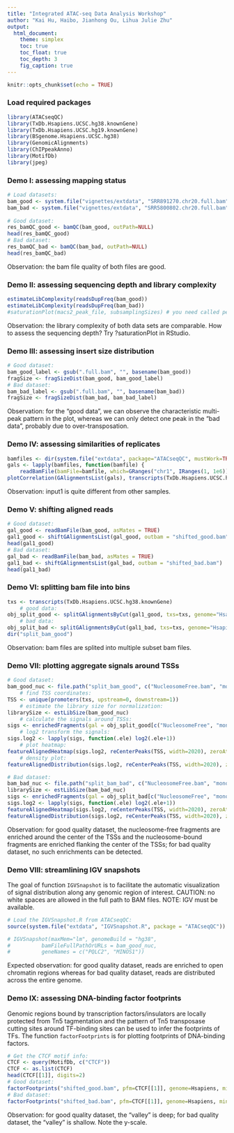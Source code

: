 ```yaml
---
title: "Integrated ATAC-seq Data Analysis Workshop"
author: "Kai Hu, Haibo, Jianhong Ou, Lihua Julie Zhu"
output: 
  html_document:
    theme: simplex
    toc: true
    toc_float: true
    toc_depth: 3
    fig_caption: true
---
```


```r
knitr::opts_chunk$set(echo = TRUE)
```

### Load required packages
```r
library(ATACseqQC)
library(TxDb.Hsapiens.UCSC.hg38.knownGene)
library(TxDb.Hsapiens.UCSC.hg19.knownGene)
library(BSgenome.Hsapiens.UCSC.hg38)
library(GenomicAlignments)
library(ChIPpeakAnno)
library(MotifDb)
library(jpeg)
```

### Demo I: assessing mapping status
```r
# Load datasets:
bam_good <- system.file("vignettes/extdata", "SRR891270.chr20.full.bam", package = "IntegratedATACseqAnalysisWorkshop2021")
bam_bad <- system.file("vignettes/extdata", "SRR5800802.chr20.full.bam", package = "IntegratedATACseqAnalysisWorkshop2021")
	
# Good dataset:
res_bamQC_good <- bamQC(bam_good, outPath=NULL)
head(res_bamQC_good)
# Bad dataset:
res_bamQC_bad <- bamQC(bam_bad, outPath=NULL)
head(res_bamQC_bad)
```

Observation: the bam file quality of both files are good.

### Demo II: assessing sequencing depth and library complexity
```r
estimateLibComplexity(readsDupFreq(bam_good))
estimateLibComplexity(readsDupFreq(bam_bad))
#saturationPlot(macs2_peak_file, subsamplingSizes) # you need called peak files from MACS2 as input
```

Observation: the library complexity of both data sets are comparable.
How to assess the sequencing depth? Try ?saturationPlot in RStudio.

### Demo III: assessing insert size distribution
```r
# Good dataset:
bam_good_label <- gsub(".full.bam", "", basename(bam_good))
fragSize <- fragSizeDist(bam_good, bam_good_label)
# Bad dataset:
bam_bad_label <- gsub(".full.bam", "", basename(bam_bad))
fragSize <- fragSizeDist(bam_bad, bam_bad_label)
```

Observation: for the "good data", we can observe the characteristic multi-peak pattern in the plot, whereas we can only detect one peak in the "bad data", probably due to over-transposation.

### Demo IV: assessing similarities of replicates
```r
bamfiles <- dir(system.file("extdata", package="ATACseqQC", mustWork=TRUE), "*.bam$", full.name=TRUE)
gals <- lapply(bamfiles, function(bamfile) { 
	readBamFile(bamFile=bamfile, which=GRanges("chr1", IRanges(1, 1e6)), asMates=FALSE) })
plotCorrelation(GAlignmentsList(gals), transcripts(TxDb.Hsapiens.UCSC.hg19.knownGene), seqlev="chr1")
```

Observation: input1 is quite different from other samples.

### Demo V: shifting aligned reads
```r
# Good dataset:
gal_good <- readBamFile(bam_good, asMates = TRUE)
gal1_good <- shiftGAlignmentsList(gal_good, outbam = "shifted_good.bam")
head(gal1_good)
# Bad dataset:
gal_bad <- readBamFile(bam_bad, asMates = TRUE)
gal1_bad <- shiftGAlignmentsList(gal_bad, outbam = "shifted_bad.bam")
head(gal1_bad)
```

### Demo VI: splitting bam file into bins
```r
txs <- transcripts(TxDb.Hsapiens.UCSC.hg38.knownGene)
	# good data:
obj_split_good <- splitGAlignmentsByCut(gal1_good, txs=txs, genome="Hsapiens", outPath = "split_bam_good")
	# bad data:
obj_split_bad <- splitGAlignmentsByCut(gal1_bad, txs=txs, genome="Hsapiens", outPath = "split_bam_bad")
dir("split_bam_good")
```

Observation: bam files are splited into multiple subset bam files.

### Demo VII: plotting aggregate signals around TSSs
```r
# Good dataset:
bam_good_nuc <- file.path("split_bam_good", c("NucleosomeFree.bam", "mononucleosome.bam", "dinucleosome.bam", "trinucleosome.bam"))
	# find TSS coordinates:
TSS <- unique(promoters(txs, upstream=0, downstream=1))
	# estimate the library size for normalization:
librarySize <- estLibSize(bam_good_nuc)
	# calculate the signals around TSSs:
sigs <- enrichedFragments(gal = obj_split_good[c("NucleosomeFree", "mononucleosome", "dinucleosome", "trinucleosome")], TSS=TSS, librarySize=librarySize, TSS.filter=0.5, n.tile = 101, upstream = 1010, downstream = 1010)
	# log2 transform the signals:
sigs.log2 <- lapply(sigs, function(.ele) log2(.ele+1))
	# plot heatmap:
featureAlignedHeatmap(sigs.log2, reCenterPeaks(TSS, width=2020), zeroAt=.5, n.tile=101)
	# density plot:
featureAlignedDistribution(sigs.log2, reCenterPeaks(TSS, width=2020), zeroAt=.5, n.tile=101)

# Bad dataset:
bam_bad_nuc <- file.path("split_bam_bad", c("NucleosomeFree.bam", "mononucleosome.bam", "dinucleosome.bam", "trinucleosome.bam"))
librarySize <- estLibSize(bam_bad_nuc)
sigs <- enrichedFragments(gal = obj_split_bad[c("NucleosomeFree", "mononucleosome", "dinucleosome", "trinucleosome")], TSS=TSS, librarySize=librarySize, TSS.filter=0.5, n.tile = 101, upstream = 1010, downstream = 1010)
sigs.log2 <- lapply(sigs, function(.ele) log2(.ele+1))
featureAlignedHeatmap(sigs.log2, reCenterPeaks(TSS, width=2020), zeroAt=.5, n.tile=101)
featureAlignedDistribution(sigs.log2, reCenterPeaks(TSS, width=2020), zeroAt=.5, n.tile=101)
```

Observation: for good quality dataset, the nucleosome-free fragments are enriched around the center of the TSSs and the nucleosome-bound fragments are enriched flanking the center of the TSSs; for bad quality dataset, no such enrichments can be detected.

### Demo VIII: streamlining IGV snapshots
The goal of function `IGVSnapshot` is to facilitate the automatic visualization of signal distribution along any genomic region of interest. 
CAUTION: no white spaces are allowed in the full path to BAM files.
NOTE: IGV must be available.
```r
# Load the IGVSnapshot.R from ATACseqQC:
source(system.file("extdata", "IGVSnapshot.R", package = "ATACseqQC"))

# IGVSnapshot(maxMem="lm", genomeBuild = "hg38", 
#          bamFileFullPathOrURLs = bam_good_nuc, 
#          geneNames = c("PQLC2", "MINOS1"))
```

Expected observation: for good quality dataset, reads are enriched to open chromatin regions whereas for bad quality dataset, reads are distributed across the entire genome. 

### Demo IX: assessing DNA-binding factor footprints
Genomic regions bound by transcription factors/insulators are locally protected from Tn5 tagmentation and the pattern of Tn5 transposase cutting sites around TF-binding sites can be used to infer the footprints of TFs. The function `factorFootprints` is for plotting footprints of DNA-binding factors.
```r
# Get the CTCF motif info:
CTCF <- query(MotifDb, c("CTCF"))
CTCF <- as.list(CTCF)
head(CTCF[[1]], digits=2)
# Good dataset:
factorFootprints("shifted_good.bam", pfm=CTCF[[1]], genome=Hsapiens, min.score="90%", upstream=100, downstream=100)
# Bad dataset:
factorFootprints("shifted_bad.bam", pfm=CTCF[[1]], genome=Hsapiens, min.score="90%", upstream=100, downstream=100)
```

Observation: for good quality dataset, the "valley" is deep; for bad quality dataset, the "valley" is shallow. Note the y-scale.